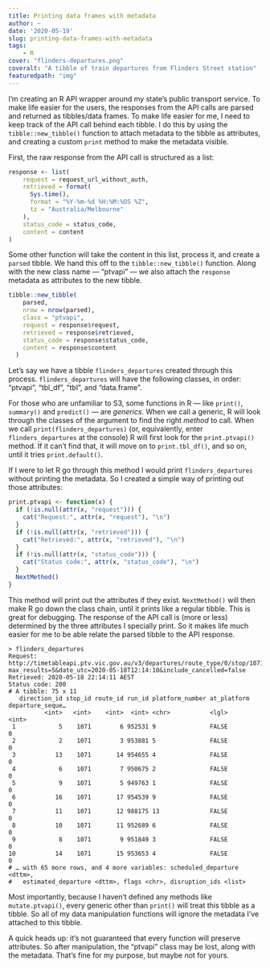 ```yaml
---
title: Printing data frames with metadata
author: ~
date: '2020-05-19'
slug: printing-data-frames-with-metadata
tags:
    - R
cover: "flinders-departures.png"
coveralt: "A tibble of train departures from Flinders Street station"
featuredpath: "img"
---
```


I'm creating an R API wrapper around my state's public transport service. To make life easier for the users, the responses from the API calls are parsed and returned as tibbles/data frames. To make life easier for me, I need to keep track of the API call behind each tibble. I do this by using the `tibble::new_tibble()` function to attach metadata to the tibble as attributes, and creating a custom `print` method to make the metadata visible.

First, the raw response from the API call is structured as a list:

```r
response <- list(
    request = request_url_without_auth,
    retrieved = format(
      Sys.time(),
      format = "%Y-%m-%d %H:%M:%OS %Z",
      tz = "Australia/Melbourne"
    ),
    status_code = status_code,
    content = content
)
```

Some other function will take the content in this list, process it, and create a `parsed` tibble. We hand this off to the `tibble::new_tibble()` function. Along with the new class name --- "ptvapi" --- we also attach the `response` metadata as attributes to the new tibble.

```r
tibble::new_tibble(
    parsed,
    nrow = nrow(parsed),
    class = "ptvapi",
    request = response$request,
    retrieved = response$retrieved,
    status_code = response$status_code,
    content = response$content
  )
```

Let's say we have a tibble `flinders_departures` created through this process. `flinders_departures` will have the following classes, in order: "ptvapi", "tbl_df", "tbl", and "data.frame".

For those who are unfamiliar to S3, some functions in R --- like `print()`, `summary()` and `predict()` --- are _generics_. When we call a generic, R will look through the classes of the argument to find the right _method_ to call. When we call `print(flinders_departures)` (or, equivalently, enter `flinders_departures` at the console) R will first look for the `print.ptvapi()` method. If it can't find that, it will move on to `print.tbl_df()`, and so on, until it tries `print.default()`.

If I were to let R go through this method I would print `flinders_departures` without printing the metadata. So I created a simple way of printing out those attributes:

```r
print.ptvapi <- function(x) {
  if (!is.null(attr(x, "request"))) {
    cat("Request:", attr(x, "request"), "\n")
  }
  if (!is.null(attr(x, "retrieved"))) {
    cat("Retrieved:", attr(x, "retrieved"), "\n")
  }
  if (!is.null(attr(x, "status_code"))) {
    cat("Status code:", attr(x, "status_code"), "\n")
  }
  NextMethod()
}
```

This method will print out the attributes if they exist. `NextMethod()` will then make R go down the class chain, until it prints like a regular tibble. This is great for debugging. The response of the API call is (more or less) determined by the three attributes I specially print. So it makes life much easier for me to be able relate the parsed tibble to the API response.

```
> flinders_departures
Request: http://timetableapi.ptv.vic.gov.au/v3/departures/route_type/0/stop/1071?max_results=5&date_utc=2020-05-18T12:14:10&include_cancelled=false 
Retrieved: 2020-05-18 22:14:11 AEST 
Status code: 200 
# A tibble: 75 x 11
   direction_id stop_id route_id run_id platform_number at_platform departure_seque…
          <int>   <int>    <int>  <int> <chr>           <lgl>                  <int>
 1            5    1071        6 952531 9               FALSE                      0
 2            2    1071        3 953881 5               FALSE                      0
 3           13    1071       14 954655 4               FALSE                      0
 4            6    1071        7 950675 2               FALSE                      0
 5            9    1071        5 949763 1               FALSE                      0
 6           16    1071       17 954539 9               FALSE                      0
 7           11    1071       12 988175 13              FALSE                      0
 8           10    1071       11 952689 6               FALSE                      0
 9            8    1071        9 951849 3               FALSE                      0
10           14    1071       15 953653 4               FALSE                      0
# … with 65 more rows, and 4 more variables: scheduled_departure <dttm>,
#   estimated_departure <dttm>, flags <chr>, disruption_ids <list>
```

Most importantly, because I haven't defined any methods like `mutate.ptvapi()`, every generic other than `print()` will treat this tibble as a tibble. So all of my data manipulation functions will ignore the metadata I've attached to this tibble.

A quick heads up: it's not guaranteed that every function will preserve attributes. So after manipulation, the "ptvapi" class may be lost, along with the metadata. That's fine for my purpose, but maybe not for yours.